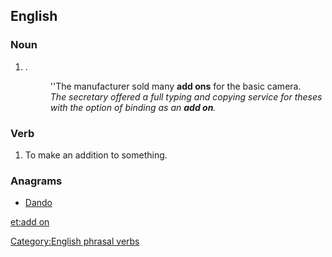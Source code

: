 ==English==

===Noun===
{{en-noun}}

# {{alternative form of|add-on}}.
#: ''The manufacturer sold many '''add ons''' for the basic camera.
#: ''The secretary offered a full typing and copying service for theses with the option of binding as an '''add on'''.''

===Verb===
{{en-verb|adds on|adding on|added on}}

# {{transitive}} To make an addition to something.

[[Category:English phrasal verbs]]

===Anagrams===
* [[Dando#English|Dando]]

[[et:add on]]